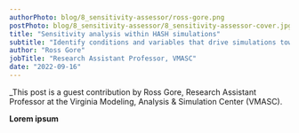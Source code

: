 ```yaml
---
authorPhoto: blog/8_sensitivity-assessor/ross-gore.png
postPhoto: blog/8_sensitivity-assessor/8_sensitivity-assessor-cover.jpg
title: "Sensitivity analysis within HASH simulations"
subtitle: "Identify conditions and variables that drive simulations towards unexpected outcomes"
author: "Ross Gore"
jobTitle: "Research Assistant Professor, VMASC"
date: "2022-09-16"
---
```


_This post is a guest contribution by Ross Gore, Research Assistant Professor at the Virginia Modeling, Analysis & Simulation Center (VMASC).

**Lorem ipsum**
